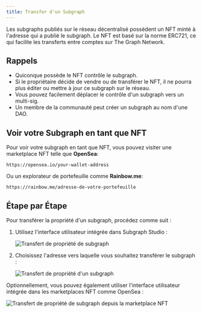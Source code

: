 ```yaml
---
title: Transfer d'un Subgraph
---
```


Les subgraphs publiés sur le réseau décentralisé possèdent un NFT minté à l'adresse qui a publié le subgraph. Le NFT est basé sur la norme ERC721, ce qui facilite les transferts entre comptes sur The Graph Network.

## Rappels

- Quiconque possède le NFT contrôle le subgraph.
- Si le propriétaire décide de vendre ou de transférer le NFT, il ne pourra plus éditer ou mettre à jour ce subgraph sur le réseau.
- Vous pouvez facilement déplacer le contrôle d'un subgraph vers un multi-sig.
- Un membre de la communauté peut créer un subgraph au nom d'une DAO.

## Voir votre Subgraph en tant que NFT

Pour voir votre subgraph en tant que NFT, vous pouvez visiter une marketplace NFT telle que **OpenSea**:

```
https://opensea.io/your-wallet-address
```

Ou un explorateur de portefeuille comme **Rainbow.me**:

```
https://rainbow.me/adresse-de-votre-portefeuille
```

## Étape par Étape

Pour transférer la propriété d'un subgraph, procédez comme suit :

1. Utilisez l'interface utilisateur intégrée dans Subgraph Studio :

   ![Transfert de propriété de subgraph](/img/subgraph-ownership-transfer-1.png)

2. Choisissez l'adresse vers laquelle vous souhaitez transférer le subgraph :

   ![Transfert de propriété d'un subgraph](/img/subgraph-ownership-transfer-2.png)

Optionnellement, vous pouvez également utiliser l'interface utilisateur intégrée dans les marketplaces NFT comme OpenSea :

![Transfert de propriété de subgraph depuis la marketplace NFT](/img/subgraph-ownership-transfer-nft-marketplace.png)
